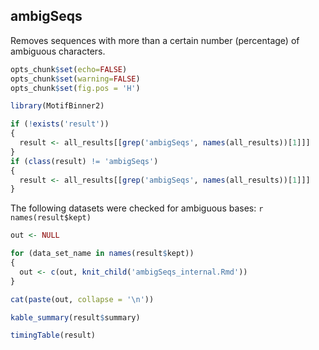 ## ambigSeqs

Removes sequences with more than a certain number (percentage) of ambiguous
characters.

```r
opts_chunk$set(echo=FALSE)
opts_chunk$set(warning=FALSE)
opts_chunk$set(fig.pos = 'H')

library(MotifBinner2)

if (!exists('result'))
{
  result <- all_results[[grep('ambigSeqs', names(all_results))[1]]]
}
if (class(result) != 'ambigSeqs')
{
  result <- all_results[[grep('ambigSeqs', names(all_results))[1]]]
}
```

The following datasets were checked for ambiguous bases:
`r names(result$kept)`

```r
out <- NULL

for (data_set_name in names(result$kept))
{
  out <- c(out, knit_child('ambigSeqs_internal.Rmd'))
}
```

```r
cat(paste(out, collapse = '\n'))
```

```r
kable_summary(result$summary)

timingTable(result)
```
